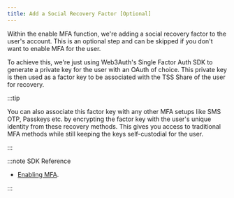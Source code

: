 ```yaml
---
title: Add a Social Recovery Factor [Optional]
---
```


Within the enable MFA function, we're adding a social recovery factor to the user's account. This is
an optional step and can be skipped if you don't want to enable MFA for the user.

To achieve this, we're just using Web3Auth's Single Factor Auth SDK to generate a private key for
the user with an OAuth of choice. This private key is then used as a factor key to be associated
with the TSS Share of the user for recovery.

:::tip

You can also associate this factor key with any other MFA setups like SMS OTP, Passkeys etc. by
encrypting the factor key with the user's unique identity from these recovery methods. This gives
you access to traditional MFA methods while still keeping the keys self-custodial for the user.

:::

:::note SDK Reference

- [Enabling MFA](/sdk/mpc-core-kit/usage#enable-mfa).

:::
